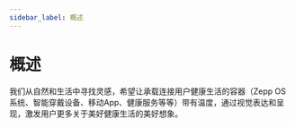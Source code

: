 ```yaml
---
sidebar_label: 概述
---
```


# 概述

我们从自然和生活中寻找灵感，希望让承载连接用户健康生活的容器（Zepp OS 系统、智能穿戴设备、移动App、健康服务等等）带有温度，通过视觉表达和呈现，激发用户更多关于美好健康生活的美好想象。